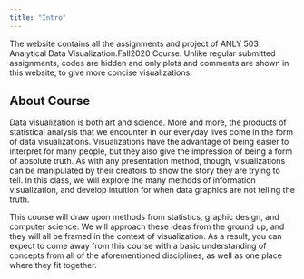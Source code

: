 ```yaml
---
title: "Intro"
---
```


The website contains all the assignments and project of ANLY 503 Analytical Data Visualization.Fall2020 Course. Unlike regular submitted assignments, codes are hidden and only plots and comments are shown in this website, to give more concise visualizations.

## About Course

Data visualization is both art and science. More and more, the products of statistical analysis that we encounter in our everyday lives come in the form of data visualizations. Visualizations have the advantage of being easier to interpret for many people, but they also give the impression of being a form of absolute truth. As with any presentation method, though, visualizations can be manipulated by their creators to show the story they are trying to tell. In this class, we will explore the many methods of information visualization, and develop intuition for when data graphics are not telling the truth.

This course will draw upon methods from statistics, graphic design, and computer science. We will approach these ideas from the ground up, and they will all be framed in the context of visualization. As a result, you can expect to come away from this course with a basic understanding of concepts from all of the aforementioned disciplines, as well as one place where they fit together.
